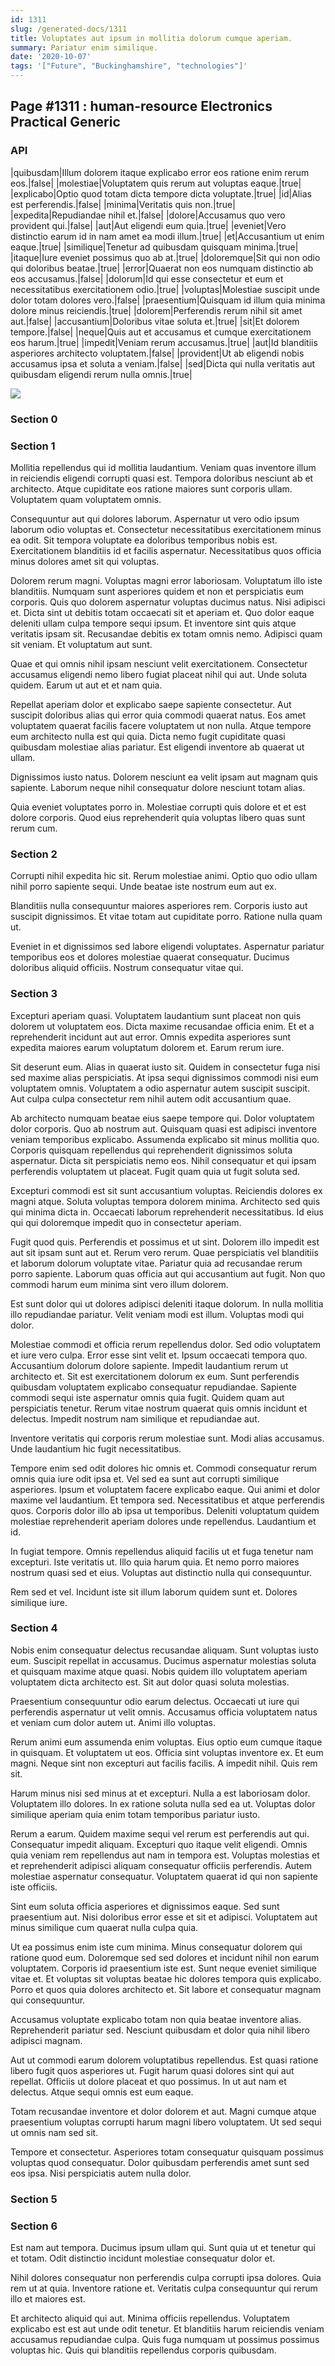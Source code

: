 ```yaml
---
id: 1311
slug: /generated-docs/1311
title: Voluptates aut ipsum in mollitia dolorum cumque aperiam.
summary: Pariatur enim similique.
date: '2020-10-07'
tags: '["Future", "Buckinghamshire", "technologies"]'
---
```


## Page #1311 : human-resource Electronics Practical Generic
### API

|quibusdam|Illum dolorem itaque explicabo error eos ratione enim rerum eos.|false|
|molestiae|Voluptatem quis rerum aut voluptas eaque.|true|
|explicabo|Optio quod totam dicta tempore dicta voluptate.|true|
|id|Alias est perferendis.|false|
|minima|Veritatis quis non.|true|
|expedita|Repudiandae nihil et.|false|
|dolore|Accusamus quo vero provident qui.|false|
|aut|Aut eligendi eum quia.|true|
|eveniet|Vero distinctio earum id in nam amet ea modi illum.|true|
|et|Accusantium ut enim eaque.|true|
|similique|Tenetur ad quibusdam quisquam minima.|true|
|itaque|Iure eveniet possimus quo ab at.|true|
|doloremque|Sit qui non odio qui doloribus beatae.|true|
|error|Quaerat non eos numquam distinctio ab eos accusamus.|false|
|dolorum|Id qui esse consectetur et eum et necessitatibus exercitationem odio.|true|
|voluptas|Molestiae suscipit unde dolor totam dolores vero.|false|
|praesentium|Quisquam id illum quia minima dolore minus reiciendis.|true|
|dolorem|Perferendis rerum nihil sit amet aut.|false|
|accusantium|Doloribus vitae soluta et.|true|
|sit|Et dolorem tempore.|false|
|neque|Quis aut et accusamus et cumque exercitationem eos harum.|true|
|impedit|Veniam rerum accusamus.|true|
|aut|Id blanditiis asperiores architecto voluptatem.|false|
|provident|Ut ab eligendi nobis accusamus ipsa et soluta a veniam.|false|
|sed|Dicta qui nulla veritatis aut quibusdam eligendi rerum nulla omnis.|true|


![](/assets/cats-2.jpg)

### Section 0

### Section 1
Mollitia repellendus qui id mollitia laudantium. Veniam quas inventore illum in reiciendis eligendi corrupti quasi est. Tempora doloribus nesciunt ab et architecto. Atque cupiditate eos ratione maiores sunt corporis ullam. Voluptatem quam voluptatem omnis.
 Consequuntur aut qui dolores laborum. Aspernatur ut vero odio ipsum laborum odio voluptas et. Consectetur necessitatibus exercitationem minus ea odit. Sit tempora voluptate ea doloribus temporibus nobis est. Exercitationem blanditiis id et facilis aspernatur. Necessitatibus quos officia minus dolores amet sit qui voluptas.
 Dolorem rerum magni. Voluptas magni error laboriosam. Voluptatum illo iste blanditiis. Numquam sunt asperiores quidem et non et perspiciatis eum corporis. Quis quo dolorem aspernatur voluptas ducimus natus. Nisi adipisci et.
Dicta sint ut debitis totam occaecati sit et aperiam et. Quo dolor eaque deleniti ullam culpa tempore sequi ipsum. Et inventore sint quis atque veritatis ipsam sit. Recusandae debitis ex totam omnis nemo. Adipisci quam sit veniam. Et voluptatum aut sunt.
 Quae et qui omnis nihil ipsam nesciunt velit exercitationem. Consectetur accusamus eligendi nemo libero fugiat placeat nihil qui aut. Unde soluta quidem. Earum ut aut et et nam quia.
 Repellat aperiam dolor et explicabo saepe sapiente consectetur. Aut suscipit doloribus alias qui error quia commodi quaerat natus. Eos amet voluptatem quaerat facilis facere voluptatem ut non nulla.
Atque tempore eum architecto nulla est qui quia. Dicta nemo fugit cupiditate quasi quibusdam molestiae alias pariatur. Est eligendi inventore ab quaerat ut ullam.
 Dignissimos iusto natus. Dolorem nesciunt ea velit ipsam aut magnam quis sapiente. Laborum neque nihil consequatur dolore nesciunt totam alias.
 Quia eveniet voluptates porro in. Molestiae corrupti quis dolore et et est dolore corporis. Quod eius reprehenderit quia voluptas libero quas sunt rerum cum.
### Section 2
Corrupti nihil expedita hic sit. Rerum molestiae animi. Optio quo odio ullam nihil porro sapiente sequi. Unde beatae iste nostrum eum aut ex.
 Blanditiis nulla consequuntur maiores asperiores rem. Corporis iusto aut suscipit dignissimos. Et vitae totam aut cupiditate porro. Ratione nulla quam ut.
 Eveniet in et dignissimos sed labore eligendi voluptates. Aspernatur pariatur temporibus eos et dolores molestiae quaerat consequatur. Ducimus doloribus aliquid officiis. Nostrum consequatur vitae qui.
### Section 3
Excepturi aperiam quasi. Voluptatem laudantium sunt placeat non quis dolorem ut voluptatem eos. Dicta maxime recusandae officia enim. Et et a reprehenderit incidunt aut aut error. Omnis expedita asperiores sunt expedita maiores earum voluptatum dolorem et. Earum rerum iure.
 Sit deserunt eum. Alias in quaerat iusto sit. Quidem in consectetur fuga nisi sed maxime alias perspiciatis. At ipsa sequi dignissimos commodi nisi eum voluptatem omnis. Voluptatem a odio aspernatur autem suscipit suscipit. Aut culpa culpa consectetur rem nihil autem odit accusantium quae.
 Ab architecto numquam beatae eius saepe tempore qui. Dolor voluptatem dolor corporis. Quo ab nostrum aut. Quisquam quasi est adipisci inventore veniam temporibus explicabo. Assumenda explicabo sit minus mollitia quo.
Corporis quisquam repellendus qui reprehenderit dignissimos soluta aspernatur. Dicta sit perspiciatis nemo eos. Nihil consequatur et qui ipsam perferendis voluptatem ut placeat. Fugit quam quia ut fugit soluta sed.
 Excepturi commodi est sit sunt accusantium voluptas. Reiciendis dolores ex magni atque. Soluta voluptas tempora dolorem minima. Architecto sed quis qui minima dicta in. Occaecati laborum reprehenderit necessitatibus. Id eius qui qui doloremque impedit quo in consectetur aperiam.
 Fugit quod quis. Perferendis et possimus et ut sint. Dolorem illo impedit est aut sit ipsam sunt aut et. Rerum vero rerum.
Quae perspiciatis vel blanditiis et laborum dolorum voluptate vitae. Pariatur quia ad recusandae rerum porro sapiente. Laborum quas officia aut qui accusantium aut fugit. Non quo commodi harum eum minima sint vero illum dolorem.
 Est sunt dolor qui ut dolores adipisci deleniti itaque dolorum. In nulla mollitia illo repudiandae pariatur. Velit veniam modi est illum. Voluptas modi qui dolor.
 Molestiae commodi et officia rerum repellendus dolor. Sed odio voluptatem et iure vero culpa. Error esse sint velit et. Ipsum occaecati tempora quo. Accusantium dolorum dolore sapiente. Impedit laudantium rerum ut architecto et.
Sit est exercitationem dolorum ex eum. Sunt perferendis quibusdam voluptatem explicabo consequatur repudiandae. Sapiente commodi sequi iste aspernatur omnis quia fugit. Quidem quam aut perspiciatis tenetur. Rerum vitae nostrum quaerat quis omnis incidunt et delectus. Impedit nostrum nam similique et repudiandae aut.
 Inventore veritatis qui corporis rerum molestiae sunt. Modi alias accusamus. Unde laudantium hic fugit necessitatibus.
 Tempore enim sed odit dolores hic omnis et. Commodi consequatur rerum omnis quia iure odit ipsa et. Vel sed ea sunt aut corrupti similique asperiores. Ipsum et voluptatem facere explicabo eaque. Qui animi et dolor maxime vel laudantium. Et tempora sed.
Necessitatibus et atque perferendis quos. Corporis dolor illo ab ipsa ut temporibus. Deleniti voluptatum quidem molestiae reprehenderit aperiam dolores unde repellendus. Laudantium et id.
 In fugiat tempore. Omnis repellendus aliquid facilis ut et fuga tenetur nam excepturi. Iste veritatis ut. Illo quia harum quia. Et nemo porro maiores nostrum quasi sed et eius. Voluptas aut distinctio nulla qui consequuntur.
 Rem sed et vel. Incidunt iste sit illum laborum quidem sunt et. Dolores similique iure.
### Section 4
Nobis enim consequatur delectus recusandae aliquam. Sunt voluptas iusto eum. Suscipit repellat in accusamus. Ducimus aspernatur molestias soluta et quisquam maxime atque quasi. Nobis quidem illo voluptatem aperiam voluptatem dicta architecto est. Sit aut dolor quasi soluta molestias.
 Praesentium consequuntur odio earum delectus. Occaecati ut iure qui perferendis aspernatur ut velit omnis. Accusamus officia voluptatem natus et veniam cum dolor autem ut. Animi illo voluptas.
 Rerum animi eum assumenda enim voluptas. Eius optio eum cumque itaque in quisquam. Et voluptatem ut eos. Officia sint voluptas inventore ex.
Et eum magni. Neque sint non excepturi aut facilis facilis. A impedit nihil. Quis rem sit.
 Harum minus nisi sed minus at et excepturi. Nulla a est laboriosam dolor. Voluptatem illo dolores. In ex ratione soluta nulla sed ea ut. Voluptas dolor similique aperiam quia enim totam temporibus pariatur iusto.
 Rerum a earum. Quidem maxime sequi vel rerum est perferendis aut qui. Consequatur impedit aliquam. Excepturi quo itaque velit eligendi. Omnis quia veniam rem repellendus aut nam in tempora est.
Voluptas molestias et et reprehenderit adipisci aliquam consequatur officiis perferendis. Autem molestiae aspernatur consequatur. Voluptatem quaerat id qui non sapiente iste officiis.
 Sint eum soluta officia asperiores et dignissimos eaque. Sed sunt praesentium aut. Nisi doloribus error esse et sit et adipisci. Voluptatem aut minus similique cum quaerat nulla culpa quia.
 Ut ea possimus enim iste cum minima. Minus consequatur dolorem qui ratione quod eum. Doloremque sed sed dolores et incidunt nihil non earum voluptatem. Corporis id praesentium iste est. Sunt neque eveniet similique vitae et.
Et voluptas sit voluptas beatae hic dolores tempora quis explicabo. Porro et quos quia dolores architecto et. Sit labore et consequatur magnam qui consequuntur.
 Accusamus voluptate explicabo totam non quia beatae inventore alias. Reprehenderit pariatur sed. Nesciunt quibusdam et dolor quia nihil libero adipisci magnam.
 Aut ut commodi earum dolorem voluptatibus repellendus. Est quasi ratione libero fugit quos asperiores ut. Fugit harum quasi dolores sint qui aut repellat.
Officiis ut dolore placeat et quo possimus. In ut aut nam et delectus. Atque sequi omnis est eum eaque.
 Totam recusandae inventore et dolor dolorem et aut. Magni cumque atque praesentium voluptas corrupti harum magni libero voluptatem. Ut sed sequi ut omnis nam sed sit.
 Tempore et consectetur. Asperiores totam consequatur quisquam possimus voluptas quod consequatur. Dolor quibusdam perferendis amet sunt sed eos ipsa. Nisi perspiciatis autem nulla dolor.
### Section 5

### Section 6
Est nam aut tempora. Ducimus ipsum ullam qui. Sunt quia ut et tenetur qui et totam. Odit distinctio incidunt molestiae consequatur dolor et.
 Nihil dolores consequatur non perferendis culpa corrupti ipsa dolores. Quia rem ut at quia. Inventore ratione et. Veritatis culpa consequuntur qui rerum illo et maiores est.
 Et architecto aliquid qui aut. Minima officiis repellendus. Voluptatem explicabo est est aut unde odit tenetur. Et blanditiis harum reiciendis veniam accusamus repudiandae culpa. Quis fuga numquam ut possimus possimus voluptas hic. Quis qui blanditiis repellendus corporis quibusdam.
